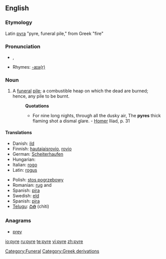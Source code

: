 {{wikipedia}}
==English==

===Etymology===
Latin [[pyra]] "pyre, funeral pile," from Greek {{polytonic|[[πῦρ]]}} "fire"

===Pronunciation===
*{{IPA|/ˈpaɪɚ/}}, {{SAMPA|/"paI@/}}
*Rhymes: [[Rhymes:English:-aɪə(r)|-aɪə(r)]]

===Noun===
{{en-noun}}

# A [[funeral]] [[pile]]; a combustible heap on which the dead are burned; hence, any pile to be burnt.
#:'''Quotations'''
#:*For nine long nights, through all the dusky air, The '''pyres''' thick flaming shot a dismal glare. - [[Homer]] Iliad, p. 31

====Translations====
{{trans-top|a funeral pile}}
*Danish: [[ild]] 
*Finnish: [[hautajaisrovio]], [[rovio]]
*German: [[Scheiterhaufen]] {{m}}
*Hungarian: {{t|hu|máglya}}
*Italian: [[rogo]] {{m}}
*Latin: [[rogus]] {{m}}
{{trans-mid}}
*Polish: [[stos pogrzebowy]] {{m}}
*Romanian: [[rug]] {{f}} and {{m}}
*Spanish: [[pira]] {{f}}
*Swedish: [[eld]] 
*Spanish: [[pira]] {{f}}
*[[Telugu]]: [[చితి]] (chiti)
{{trans-bottom}}

===Anagrams===
*[[prey]]

[[Category:Funeral]]
[[Category:Greek derivations]]

[[io:pyre]]
[[ru:pyre]]
[[te:pyre]]
[[vi:pyre]]
[[zh:pyre]]